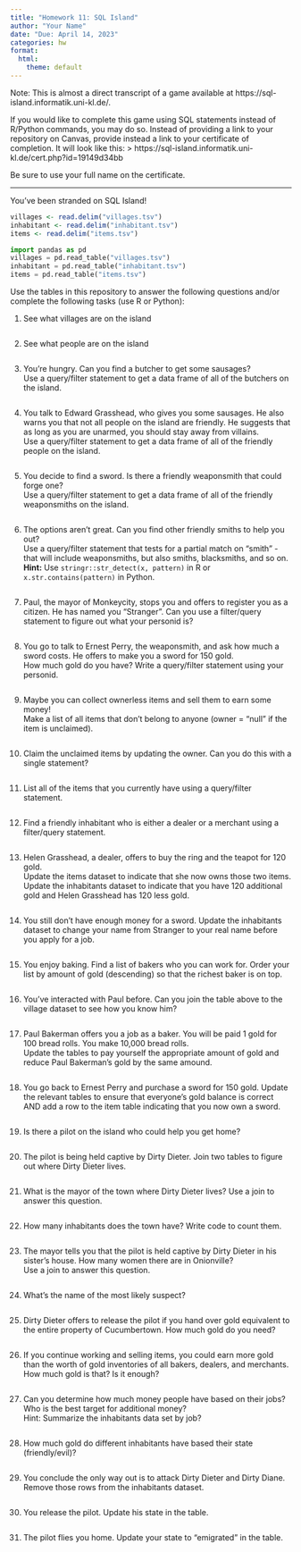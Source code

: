 ```yaml
---
title: "Homework 11: SQL Island"
author: "Your Name"
date: "Due: April 14, 2023"
categories: hw
format:
  html:
    theme: default
---
```


Note: This is almost a direct transcript of a game available at https://sql-island.informatik.uni-kl.de/.

If you would like to complete this game using SQL statements instead of R/Python commands, you may do so. Instead of providing a link to your repository on Canvas, provide instead a link to your certificate of completion. It will look like this: 
> https://sql-island.informatik.uni-kl.de/cert.php?id=19149d34bb

Be sure to use your full name on the certificate.

---

You've been stranded on SQL Island!

```r
villages <- read.delim("villages.tsv")
inhabitant <- read.delim("inhabitant.tsv")
items <- read.delim("items.tsv")
```


```python
import pandas as pd
villages = pd.read_table("villages.tsv")
inhabitant = pd.read_table("inhabitant.tsv")
items = pd.read_table("items.tsv")
```

Use the tables in this repository to answer the following questions and/or complete the following tasks (use R or Python):

1. See what villages are on the island

```r

```


2. See what people are on the island

```r

```


3. You're hungry. Can you find a butcher to get some sausages?     
Use a query/filter statement to get a data frame of all of the butchers on the island. 

```r

```


4. You talk to Edward Grasshead, who gives you some sausages. He also warns you that not all people on the island are friendly. He suggests that as long as you are unarmed, you should stay away from villains.    
Use a query/filter statement to get a data frame of all of the friendly people on the island.

```r

```


5. You decide to find a sword. Is there a friendly weaponsmith that could forge one?    
Use a query/filter statement to get a data frame of all of the friendly weaponsmiths on the island.

```r

```

6. The options aren't great. Can you find other friendly smiths to help you out?    
Use a query/filter statement that tests for a partial match on "smith" - that will include weaponsmiths, but also smiths, blacksmiths, and so on.    
**Hint:** Use `stringr::str_detect(x, pattern)` in R or `x.str.contains(pattern)` in Python. 
```r

```


7. Paul, the mayor of Monkeycity, stops you and offers to register you as a citizen. He has named you "Stranger". Can you use a filter/query statement to figure out what your personid is?

```r

```

8. You go to talk to Ernest Perry, the weaponsmith, and ask how much a sword costs. He offers to make you a sword for 150 gold.    
How much gold do you have? Write a query/filter statement using your personid. 

```r

```

9. Maybe you can collect ownerless items and sell them to earn some money!    
Make a list of all items that don't belong to anyone (owner = "null" if the item is unclaimed). 

```r

```

10. Claim the unclaimed items by updating the owner. Can you do this with a single statement?

```r

```

11. List all of the items that you currently have using a query/filter statement.

```r

```

12. Find a friendly inhabitant who is either a dealer or a merchant using a filter/query statement.

```r

```

13. Helen Grasshead, a dealer, offers to buy the ring and the teapot for 120 gold.    
Update the items dataset to indicate that she now owns those two items. 
Update the inhabitants dataset to indicate that you have 120 additional gold and Helen Grasshead has 120 less gold.

```r

```

14. You still don't have enough money for a sword. Update the inhabitants dataset to change your name from Stranger to your real name before you apply for a job. 

```r

```

15. You enjoy baking. Find a list of bakers who you can work for. Order your list by amount of gold (descending) so that the richest baker is on top.

```r

```

16. You've interacted with Paul before. Can you join the table above to the village dataset to see how you know him?

```r

```

17. Paul Bakerman offers you a job as a baker. You will be paid 1 gold for 100 bread rolls. You make 10,000 bread rolls.    
Update the tables to pay yourself the appropriate amount of gold and reduce Paul Bakerman's gold by the same amound. 

```r

```

18. You go back to Ernest Perry and purchase a sword for 150 gold. Update the relevant tables to ensure that everyone's gold balance is correct AND add a row to the item table indicating that you now own a sword.

```r

```

19. Is there a pilot on the island who could help you get home? 

```r

```

20. The pilot is being held captive by Dirty Dieter. Join two tables to figure out where Dirty Dieter lives. 

```r

```

21. What is the mayor of the town where Dirty Dieter lives? Use a join to answer this question.

```r

```

22. How many inhabitants does the town have? Write code to count them.

```r

```

23. The mayor tells you that the pilot is held captive by Dirty Dieter in his sister's house. How many women there are in Onionville?    
Use a join to answer this question. 

```r

```

24. What's the name of the most likely suspect?

```r

```

25. Dirty Dieter offers to release the pilot if you hand over gold equivalent to the entire property of Cucumbertown. How much gold do you need?

```r

```

26. If you continue working and selling items, you could earn more gold than the worth of gold inventories of all bakers, dealers, and merchants. How much gold is that? Is it enough?

```r

```

27. Can you determine how much money people have based on their jobs? Who is the best target for additional money?    
Hint: Summarize the inhabitants data set by job?

```r

```

28. How much gold do different inhabitants have based their state (friendly/evil)?

```r

```

29. You conclude the only way out is to attack Dirty Dieter and Dirty Diane. Remove those rows from the inhabitants dataset.

```r

```

30. You release the pilot. Update his state in the table.

```r

```


31. The pilot flies you home. Update your state to "emigrated" in the table. 

```r

```

